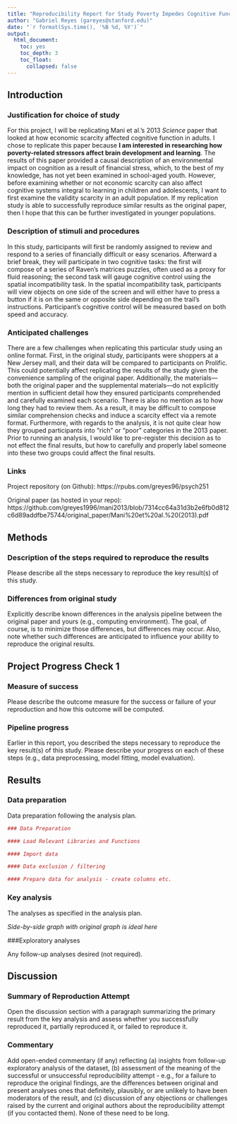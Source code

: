 ```yaml
---
title: "Reproducibility Report for Study Poverty Impedes Cognitive Function by Mani et al. (2013, Science)"
author: "Gabriel Reyes (gareyes@stanford.edu)"
date: "`r format(Sys.time(), '%B %d, %Y')`"
output:
  html_document:
    toc: yes
    toc_depth: 3
    toc_float:
      collapsed: false
---
```


## Introduction

### Justification for choice of study

For this project, I will be replicating Mani et al.'s 2013 *Science* paper that looked at how economic scarcity affected cognitive function in adults. I chose to replicate this paper because **I am interested in researching how poverty-related stressors affect brain development and learning**. The results of this paper provided a causal description of an environmental impact on cognition as a result of financial stress, which, to the best of my knowledge, has not yet been examined in school-aged youth. However, before examining whether or not economic scarcity can also affect cognitive systems integral to learning in children and adolescents, I want to first examine the validity scarcity in an adult population. If my replication study is able to successfully reproduce similar results as the original paper, then I hope that this can be further investigated in younger populations.   

### Description of stimuli and procedures

In this study, participants will first be randomly assigned to review and respond to a series of financially difficult or easy scenarios. Afterward a brief break, they will participate in two cognitive tasks: the first will compose of a series of Raven's matrices puzzles, often used as a proxy for fluid reasoning; the second task will gauge cognitive control using the spatial incompatibility task. In the spatial incompatibility task, participants will view objects on one side of the screen and will either have to press a button if it is on the same or opposite side depending on the trail's instructions. Participant's cognitive control will be measured based on both speed and accuracy.

### Anticipated challenges

There are a few challenges when replicating this particular study using an online format. First, in the original study, participants were shoppers at a New Jersey mall, and their data will be compared to participants on Prolific. This could potentially affect replicating the results of the study given the convenience sampling of the original paper. Additionally, the materials---both the original paper and the supplemental materials---do not explicitly mention in sufficient detail how they ensured participants comprehended and carefully examined each scenario. There is also no mention as to how long they had to review them. As a result, it may be difficult to compose similar comprehension checks and induce a scarcity effect via a remote format. Furthermore, with regards to the analysis, it is not quite clear how they grouped participants into "rich" or "poor" categories in the 2013 paper. Prior to running an analysis, I would like to pre-register this decision as to not effect the final results, but how to carefully and properly label someone into these two groups could affect the final results. 

### Links

Project repository (on Github): https://rpubs.com/greyes96/psych251

Original paper (as hosted in your repo): https://github.com/greyes1996/mani2013/blob/7314cc64a31d3b2e6fb0d812c6d89addfbe75744/original_paper/Mani%20et%20al.%20(2013).pdf

## Methods

### Description of the steps required to reproduce the results

Please describe all the steps necessary to reproduce the key result(s) of this study. 

### Differences from original study

Explicitly describe known differences in the analysis pipeline between the original paper and yours (e.g., computing environment). The goal, of course, is to minimize those differences, but differences may occur. Also, note whether such differences are anticipated to influence your ability to reproduce the original results.

## Project Progress Check 1

### Measure of success

Please describe the outcome measure for the success or failure of your reproduction and how this outcome will be computed.


### Pipeline progress

Earlier in this report, you described the steps necessary to reproduce the key result(s) of this study. Please describe your progress on each of these steps (e.g., data preprocessing, model fitting, model evaluation).


## Results

### Data preparation

Data preparation following the analysis plan.
	
```r
### Data Preparation

#### Load Relevant Libraries and Functions

#### Import data

#### Data exclusion / filtering

#### Prepare data for analysis - create columns etc.
```

### Key analysis

The analyses as specified in the analysis plan.  

*Side-by-side graph with original graph is ideal here*

###Exploratory analyses

Any follow-up analyses desired (not required).  

## Discussion

### Summary of Reproduction Attempt

Open the discussion section with a paragraph summarizing the primary result from the key analysis and assess whether you successfully reproduced it, partially reproduced it, or failed to reproduce it.  

### Commentary

Add open-ended commentary (if any) reflecting (a) insights from follow-up exploratory analysis of the dataset, (b) assessment of the meaning of the successful or unsuccessful reproducibility attempt - e.g., for a failure to reproduce the original findings, are the differences between original and present analyses ones that definitely, plausibly, or are unlikely to have been moderators of the result, and (c) discussion of any objections or challenges raised by the current and original authors about the reproducibility attempt (if you contacted them).  None of these need to be long.
